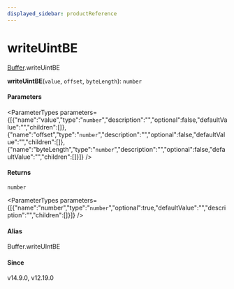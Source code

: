 ```yaml
---
displayed_sidebar: productReference
---
```



# writeUintBE

[Buffer](../../interfaces/Buffer.mdx).writeUintBE

**writeUintBE**(`value`, `offset`, `byteLength`): `number`

#### Parameters

<ParameterTypes parameters={[{"name":"value","type":"`number`","description":"","optional":false,"defaultValue":"","children":[]},{"name":"offset","type":"`number`","description":"","optional":false,"defaultValue":"","children":[]},{"name":"byteLength","type":"`number`","description":"","optional":false,"defaultValue":"","children":[]}]} />

#### Returns

`number`

<ParameterTypes parameters={[{"name":"number","type":"`number`","optional":true,"defaultValue":"","description":"","children":[]}]} />

#### Alias

Buffer.writeUIntBE

#### Since

v14.9.0, v12.19.0
